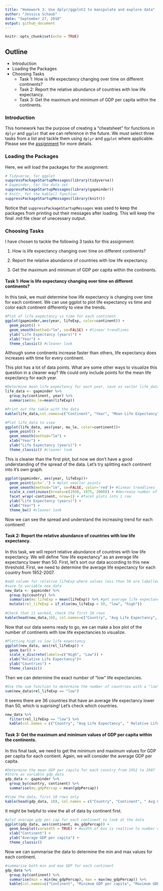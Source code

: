 ```yaml
---
title: "Homework 3: Use dplyr/ggplot2 to manipulate and explore data"
author: "Jessica Schaub"
date: "September 27, 2018"
output: github_document
---
```


```r
knitr::opts_chunk$set(echo = TRUE)
```

## Outline

* Introduction
* Loading the Packages
* Choosing Tasks
   - Task 1: How is life expectancy changing over time on different continents?
   - Task 2: Report the relative abundance of countries with low life expectancy.
   - Task 3: Get the maximum and minimum of GDP per capita within the continents.

### Introduction

This homework has the purpose of creating a "cheatsheet" for functions in `dplyr` and `ggplot` that we can reference in the future.
We must select three tasks from a list and tackle them using `dplyr` and `ggplot` where applicable.
Please see the [assignment](http://stat545.com/Classroom/assignments/hw03/hw03.html) for more details.

### Loading the Packages

Here, we will load the packages for the assignment.

```r
# Tidyverse, for ggplot
suppressPackageStartupMessages(library(tidyverse))
# Gapminder, for the data set
suppressPackageStartupMessages(library(gapminder))
# Knitr, for the kable() function
suppressPackageStartupMessages(library(knitr))
```

Notice that `suppressPackageStartupMessages` was used to keep the packages from printing out their messages after loading. 
This will keep the final .md file clear of unecessary output.

### Choosing Tasks

I have chosen to tackle the following 3 tasks for this assignment:

1. How is life expectancy changing over time on different continents?

2. Report the relative abundance of countries with low life expectancy.

3. Get the maximum and minimum of GDP per capita within the continents.


#### Task 1: How is life expectancy changing over time on different continents?

In this task, we must determine how life expectancy is changing over time for each continent.
We can use ggplot to plot life expectancy vs time and color each continent differently to view the trends.

```r
#Plot of life expectancy vs time for each continent
ggplot(gapminder,aes(year, lifeExp, color=continent)) +
  geom_point() +
  geom_smooth(method="lm", se=FALSE) + #linear trendlines
  ylab("Life Expectancy (years)") +
  xlab("Year") +
  theme_classic() #cleaner look
```

Although some continents increase faster than others, life expectancy does increases with time for every continent. 

This plot has a lot of data points. 
What are some other ways to visualize this question in a cleaner way?
We could only include points for the mean life expectancy for each year.

```r
#Determine mean life expectancy for each year, save as vector life_data for plotting
life_data <- gapminder %>% 
  group_by(continent, year) %>% 
  summarise(mu_le=mean(lifeExp))

#Print out the table with the data
kable(life_data,col.names=c("Continent", "Year", "Mean Life Expectancy"))

#Plot life_data to view
ggplot(life_data, aes(year, mu_le, color=continent))+
  geom_point() +
  geom_smooth(method="lm") +
  xlab("Year") +
  ylab("Life Expectancy (years)") +
  theme_classic() #cleaner look
```

This is cleaner than the first plot, but now we don't have a good understanding of the spread of the data.
Let's try splitting each continent into it's own graph.

```r
ggplot(gapminder, aes(year, lifeExp))+
  geom_point(pch='.') + #plot smaller points
  geom_smooth(method="lm", se=FALSE, color='red')+ #linear trendlines
  scale_x_continuous(breaks=c(1950, 1975, 2000)) + #decrease number of ticks, easier to read
  facet_wrap(~continent, nrow=1) + #facet plots into 1 row
  ylab("Life Expectancy (years)") +
  xlab("Year") +
  theme_bw() #cleaner look
```

Now we can see the spread and understand the increasing trend for each continent!

#### Task 2: Report the relative abundance of countries with low life expectancy.

In this task, we will report relative abundance of countries with low life expectancy. 
We will define "low life expectancy" as an average life expectancy lower than 50. First, let's sort our data according to this new threshold.
First, we need to determine the average life expectancy for each country from 1952-2007.

```r
#add column for relative lifeExp where values less than 50 are labelled "low" and greater than 50 are labelled "high"
#save to variable new_data
new_data <- gapminder %>%
  group_by(country) %>% 
  summarise(mu_lifeExp = mean(lifeExp)) %>% #get average life expectancy for each country
  mutate(rel_lifeExp = if_else(mu_lifeExp < 50, "low", "high")) 
  
#Check that it worked, check the first 10 rows
kable(head(new_data,10), col.names=c("Country", "Avg Life Expectancy", "Relative Life Expectancy"))
```

Now that our data seems ready to go, we can make a box plot of the number of continents with low life expectancies to visualize.

```r
#Plotting high vs low life expectancy
ggplot(new_data, aes(rel_lifeExp)) +
  geom_bar() +
  scale_x_discrete(labels=c("High", "Low")) +
  xlab("Relative Life Expectancy")+
  ylab("Countries") +
  theme_classic()
```

Then we can determine the exact number of "low" life expectancies.

```r
#Use the sum function to determine the number of countries with a "low" life expectancy (less than 50)
sum(new_data$rel_lifeExp == "low")
```

It seems there are 36 countries that have an average life expectancy lower than 50, which is suprising!
Let's check which countries.

```r
new_data %>% 
  filter(rel_lifeExp == "low") %>% 
  kable(col.names = c("Country", "Avg Life Expectancy", " Relative Life Expectancy"))
```


#### Task 3: Get the maximum and minimum values of GDP per capita within the continents.

In this final task, we need to get the minimum and maximum values for GDP per capita for each contient.
Again, we will consider the average GDP per capita.

```r
#Determine the mean GDP per capita for each country from 1952 to 2007
#Store as variable gdp_data
gdp_data <- gapminder %>% 
  group_by(country, continent) %>% 
  summarise(mu_gdpPercap = mean(gdpPercap))

#View the data, first 10 rows only
kable(head(gdp_data, 10), col.names = c("Country", "Continent", " Avg GDP per Capita"))

```

It might be helpful to view the all of data by continent first.

```r
#plot average gdp per cap for each continent to look at the data
ggplot(gdp_data, aes(continent, mu_gdpPercap)) +
  geom_boxplot(varwidth = TRUE) + #width of box is realtive to number of observations
  xlab("Continent") +
  ylab("Average GDP per capita") +
  theme_classic()
```

Now we can summarise the data to determine the min and max values for each continent.

```r
#summarise both min and max GDP for each continent
gdp_data %>% 
  group_by(continent) %>% 
  summarise(min = min(mu_gdpPercap), max = max(mu_gdpPercap)) %>%
  kable(col.names=c("Continent", "Minimum GDP per capita", "Maximum GDP per capita"))
```

